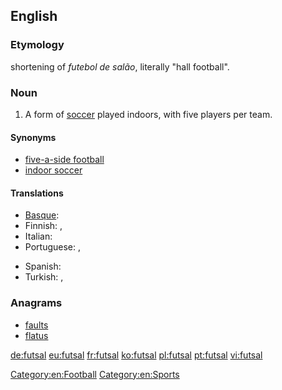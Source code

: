 ==English==
{{wikipedia}}

===Etymology===
{{etyl|pt|en}} shortening of ''futebol de salão'', literally "hall football".

===Noun===
{{en-noun|-}}

# A form of [[soccer]] played indoors, with five players per team.

====Synonyms====
* [[five-a-side football]]
* [[indoor soccer]]

====Translations====
{{trans-top|form of soccer}}
* [[Basque]]: {{t|eu|areto-futbol}}
* Finnish: {{t|fi|salijalkapallo}},  {{t|fi|futsal}}
* Italian: {{t|it|calcetto|m}}
* Portuguese: {{t+|pt|futsal}},  {{t+|pt|futebol de salão}}
{{trans-mid}}
* Spanish: {{t|es|fútbol sala}}
* Turkish: {{t|tr|futsal}}, {{t|tr|salon futbolu}}
{{trans-bottom}}

===Anagrams===
* [[faults#English|faults]]
* [[flatus#English|flatus]]

[[Category:en:Football]]
[[Category:en:Sports]]

[[de:futsal]]
[[eu:futsal]]
[[fr:futsal]]
[[ko:futsal]]
[[pl:futsal]]
[[pt:futsal]]
[[vi:futsal]]